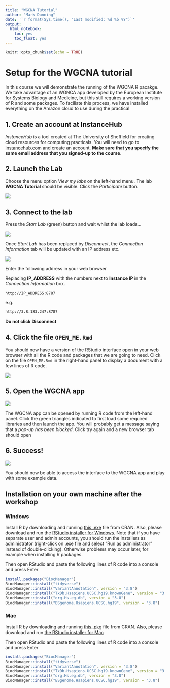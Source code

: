 ```yaml
---
title: "WGCNA Tutorial"
author: "Mark Dunning"
date: '`r format(Sys.time(), "Last modified: %d %b %Y")`'
output:
  html_notebook:
    toc: yes
    toc_float: yes
---
```


```r
knitr::opts_chunk$set(echo = TRUE)
```

# Setup for the WGCNA tutorial

In this course we will demonstrate the running of the WGCNA R pacakge. We take advantage of an WGNCA app developed by the European Institute for Systems Biology and Medicine, but this still requires a working version of R and some packages. To faciliate this process, we have installed everything on the Amazon cloud to use during the practical

## 1. Create an account at InstanceHub

*InstanceHub* is a tool created at The University of Sheffield for creating cloud resources for computing practicals. You will need to go to [instancehub.com](https://www.instancehub.com) and create an account. **Make sure that you specify the same email address that you signed-up to the course**.


## 2. Launch the Lab 

Choose the menu option *View my labs* on the left-hand menu. The lab **WGCNA Tutorial** should be visible. Click the *Participate* button.

![](media/instance-hub1.png)

## 3. Connect to the lab

Press the *Start Lab* (green) button and wait whilst the lab loads...

![](media/instance-hub2.png)

Once *Start Lab* has been replaced by *Disconnect*, the *Connection Information* tab will be updated with an IP address etc.

![](media/instance-hub3.png)

Enter the following address in your web browser 

Replacing **IP_ADDRESS** with the numbers next to **Instance IP** in the *Connection Information* box.

```
http://IP_ADDRESS:8787
```

e.g. 

```
http://3.8.183.247:8787
```

**Do not click Disconnect**

## 4. Click the file `OPEN_ME.Rmd`

You should now have a version of the RStudio interface open in your web browser with all the R code and packages that we are going to need. Click on the file `OPEN_ME.Rmd` in the right-hand panel to display a document with a few lines of R code.

![](media/rstudio-welcome.png)

## 5. Open the WGCNA app

![](media/run_app.png)

The WGCNA app can be opened by running R code from the left-hand panel. Click the green triangles indicated to first load some required libraries and then launch the app. You will probably get a message saying that a *pop-up has been blocked*. Click try again and a new browser tab should open

## 6. Success!

![](media/WGCNA_app.png)

You should now be able to access the interface to the WGCNA app and play with some example data.

## Installation on your own machine after the workshop

### Windows

Install R by downloading and running [this .exe](http://cran.r-project.org/bin/windows/base/release.htm) file from CRAN. Also, please download and run the [RStudio installer for Windows](https://www.rstudio.com/products/rstudio/download/#download). Note that if you have separate user and admin accounts, you should run the installers as administrator (right-click on .exe file and select “Run as administrator” instead of double-clicking). Otherwise problems may occur later, for example when installing R packages.

Then open RStudio and paste the following lines of R code into a console and press Enter

```r
install.packages("BiocManager")
BiocManager::install("tidyverse")
BiocManager::install("VariantAnnotation", version = "3.8")
BiocManager::install("TxDb.Hsapiens.UCSC.hg19.knownGene", version = "3.8")
BiocManager::install("org.Hs.eg.db", version = "3.8")
BiocManager::install("BSgenome.Hsapiens.UCSC.hg19", version = "3.8")
```



### Mac

Install R by downloading and running [this .pkg](http://cran.r-project.org/bin/macosx/R-latest.pkg) file from CRAN. Also, please download and run [the RStudio installer for Mac](https://www.rstudio.com/products/rstudio/download/#download)

Then open RStudio and paste the following lines of R code into a console and press Enter

```r
install.packages("BiocManager")
BiocManager::install("tidyverse")
BiocManager::install("VariantAnnotation", version = "3.8")
BiocManager::install("TxDb.Hsapiens.UCSC.hg19.knownGene", version = "3.8")
BiocManager::install("org.Hs.eg.db", version = "3.8")
BiocManager::install("BSgenome.Hsapiens.UCSC.hg19", version = "3.8")
```

